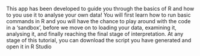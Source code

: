 This app has been developed to guide you through the basics of R and how to you use it to analyse your own data! You will first learn how to run basic commands in R and you will have the chance to play around with the code in a 'sandbox', before we move on to loading your data, examining it, analysing it, and finally reaching the final stage of interpretation. At any stage of this tutorial, you can download the script you have generated and open it in R Studio


